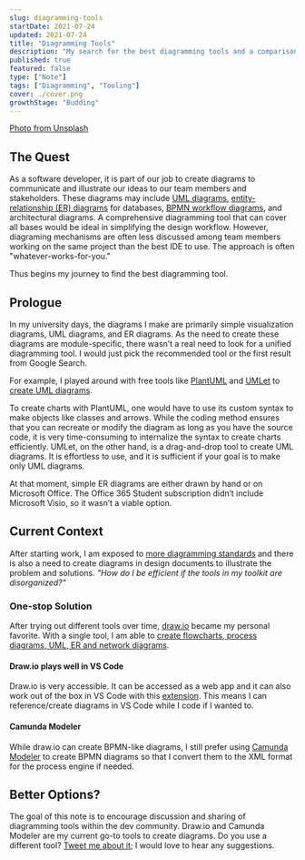 ```yaml
---
slug: diagramming-tools
startDate: 2021-07-24
updated: 2021-07-24
title: "Diagramming Tools"
description: "My search for the best diagramming tools and a comparison of tools that I have used"
published: true
featured: false
type: ["Note"]
tags: ["Diagramming", "Tooling"]
cover: ./cover.png
growthStage: "Budding"
---
```


<BasicImage
  src="https://res.cloudinary.com/wtkw/image/upload/v1627138105/waltertengcom/garden/diagramming-tools/cover_xpwjrl.png"
  alt="cover"
/>

[Photo from Unsplash](https://unsplash.com/photos/3V8xo5Gbusk)

## The Quest

As a software developer, it is part of our job to create diagrams to communicate and illustrate our ideas to our team members and stakeholders. These diagrams may include [UML diagrams](https://en.wikipedia.org/wiki/Unified_Modeling_Language), [entity-relationship (ER) diagrams](https://en.wikipedia.org/wiki/Entity%E2%80%93relationship_model) for databases, [BPMN workflow diagrams](https://en.wikipedia.org/wiki/Business_Process_Model_and_Notation), and architectural diagrams. A comprehensive diagramming tool that can cover all bases would be ideal in simplifying the design workflow. However, diagraming mechanisms are often less discussed among team members working on the same project than the best IDE to use. The approach is often "whatever-works-for-you."

Thus begins my journey to find the best diagramming tool.

## Prologue

In my university days, the diagrams I make are primarily simple visualization diagrams, UML diagrams, and ER diagrams. As the need to create these diagrams are module-specific, there wasn’t a real need to look for a unified diagramming tool. I would just pick the recommended tool or the first result from Google Search.

For example, I played around with free tools like [PlantUML](https://www.planttext.com/) and [UMLet](https://github.com/umlet/umlet) to [create UML diagrams](https://github.com/davzoku/UML-study).

To create charts with PlantUML, one would have to use its custom syntax to make objects like classes and arrows. While the coding method ensures that you can recreate or modify the diagram as long as you have the source code, it is very time-consuming to internalize the syntax to create charts efficiently. UMLet, on the other hand, is a drag-and-drop tool to create UML diagrams. It is effortless to use, and it is sufficient if your goal is to make only UML diagrams.

At that moment, simple ER diagrams are either drawn by hand or on Microsoft Office. The Office 365 Student subscription didn’t include Microsoft Visio, so it wasn’t a viable option.

## Current Context

After starting work, I am exposed to [more diagramming standards](https://www.omg.org/about/omg-standards-introduction.htm) and there is also a need to create diagrams in design documents to illustrate the problem and solutions. _"How do I be efficient if the tools in my toolkit are disorganized?"_

### One-stop Solution

After trying out different tools over time, [draw.io](https://app.diagrams.net/) became my personal favorite. With a single tool, I am able to [create flowcharts, process diagrams, UML, ER and network diagrams](https://github.com/davzoku/drawio-diagrams).

#### Draw.io plays well in VS Code

Draw.io is very accessible. It can be accessed as a web app and it can also work out of the box in VS Code with this [extension](https://marketplace.visualstudio.com/items?itemName=hediet.vscode-drawio). This means I can reference/create diagrams in VS Code while I code if I wanted to.

<BasicImage
  src="https://res.cloudinary.com/wtkw/image/upload/v1627138100/waltertengcom/garden/diagramming-tools/ss-drawio_s2yznc.png"
  alt="draw.io in VS Code"
/>

#### Camunda Modeler

While draw.io can create BPMN-like diagrams, I still prefer using [Camunda Modeler](https://camunda.com/products/camunda-platform/modeler/) to create BPMN diagrams so that I convert them to the XML format for the process engine if needed.

## Better Options?

The goal of this note is to encourage discussion and sharing of diagramming tools within the dev community. Draw.io and Camunda Modeler are my current go-to tools to create diagrams. Do you use a different tool? <a href="https://twitter.com/intent/tweet?screen_name=davzoku" target="_blank">
Tweet me about it</a>; I would love to hear any suggestions.
